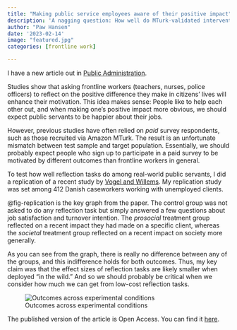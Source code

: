 ```yaml
---
title: "Making public service employees aware of their positive impact"
description: 'A nagging question: How well do MTurk-validated interventions fare among real-world samples?'
author: "Paw Hansen"
date: '2023-02-14'
image: "featured.jpg"
categories: [frontline work]

---
```


I have a new article out in [Public Administration](https://onlinelibrary.wiley.com/doi/full/10.1111/padm.12913).  

Studies show that asking frontline workers (teachers, nurses, police officers) to reflect on the positive difference they make in citizens' lives will enhance their motivation. This idea makes sense: People like to help each other out, and when making one's positive impact more obvious, we should expect public servants to be happier about their jobs.   

However, previous studies have often relied on _paid_ survey respondents, such as those recruited via Amazon MTurk. The result is an unfortunate mismatch between test sample and target population. Essentially, we should probably expect people who sign up to participate in a paid survey to be motivated by different outcomes than frontline workers in general.

To test how well reflection tasks do among real-world public servants, I did a replication of a recent study by [Vogel and Willems](https://academic.oup.com/jpart/article/30/3/485/5709532). My replication study was set among  412 Danish caseworkers working with unemployed clients. 

@fig-replication is the key graph from the paper. The control group was not asked to do any reflection task but simply answered a few questions about job satisfaction and turnover intention. The *prosocial* treatment group reflected on a recent impact they had made on a specific client, whereas the *societal* treatment group reflected on a recent impact on society more generally.  

As you can see from the graph, there is really no difference between any of the groups, and this indifference holds for both outcomes. Thus, my key claim was that the effect sizes of reflection tasks are likely smaller when deployed “in the wild.” And so we should probably be critical when we consider how much we can get from low-cost reflection tasks.   

![Outcomes across experimental conditions](featured.jpg){#fig-replication}

The published version of the article is Open Access. You can find it [here](https://onlinelibrary.wiley.com/doi/full/10.1111/padm.12913). 